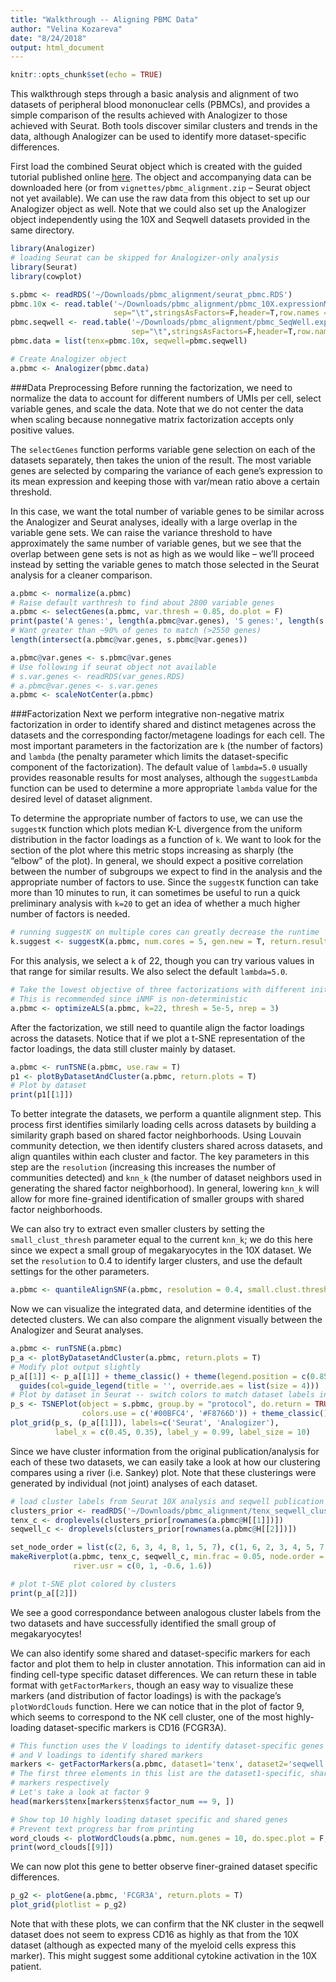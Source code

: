 ```yaml
---
title: "Walkthrough -- Aligning PBMC Data"
author: "Velina Kozareva"
date: "8/24/2018"
output: html_document
---
```


```r
knitr::opts_chunk$set(echo = TRUE)
```
This walkthrough steps through a basic analysis and alignment of two datasets of peripheral blood mononuclear cells (PBMCs), and provides a simple comparison of the results achieved with Analogizer to those achieved with Seurat. Both tools discover similar clusters and trends in the data, although Analogizer can be used to identify more dataset-specific differences. 

First load the combined Seurat object which is created with the guided tutorial published online [here](https://satijalab.org/seurat/Seurat_AlignmentTutorial.html). The object and accompanying data can be downloaded here (or from `vignettes/pbmc_alignment.zip` -- Seurat object not yet available). We can use the raw data from this object to set up our Analogizer object as well. Note that we could also set up the Analogizer object independently using the 10X and Seqwell datasets provided in the same directory.

```r
library(Analogizer)
# loading Seurat can be skipped for Analogizer-only analysis
library(Seurat)
library(cowplot)

s.pbmc <- readRDS('~/Downloads/pbmc_alignment/seurat_pbmc.RDS')
pbmc.10x <- read.table('~/Downloads/pbmc_alignment/pbmc_10X.expressionMatrix.txt',
                       sep="\t",stringsAsFactors=F,header=T,row.names = 1)
pbmc.seqwell <- read.table('~/Downloads/pbmc_alignment/pbmc_SeqWell.expressionMatrix.txt',
                           sep="\t",stringsAsFactors=F,header=T,row.names = 1)
pbmc.data = list(tenx=pbmc.10x, seqwell=pbmc.seqwell)

# Create Analogizer object
a.pbmc <- Analogizer(pbmc.data)
```

###Data Preprocessing
Before running the factorization, we need to normalize the data to account for different numbers of UMIs per cell, select variable genes, and scale the data. Note that we do not center the data when scaling because nonnegative matrix factorization accepts only positive values. 

The `selectGenes` function performs variable gene selection on each of the datasets separately, then takes the union of the result. The most variable genes are selected by comparing the variance of each gene's expression to its mean expression and keeping those with var/mean ratio above a certain threshold. 

In this case, we want the total number of variable genes to be similar across the Analogizer and Seurat analyses, ideally with a large overlap in the variable gene sets. We can raise the variance threshold to have approximately the same number of variable genes, but we see that the overlap between gene sets is not as high as we would like -- we'll proceed instead by setting the variable genes to match those selected in the Seurat analysis for a cleaner comparison. 

```r
a.pbmc <- normalize(a.pbmc)
# Raise default varthresh to find about 2800 variable genes
a.pbmc <- selectGenes(a.pbmc, var.thresh = 0.85, do.plot = F)
print(paste('A genes:', length(a.pbmc@var.genes), 'S genes:', length(s.pbmc@var.genes)))
# Want greater than ~90% of genes to match (>2550 genes)
length(intersect(a.pbmc@var.genes, s.pbmc@var.genes))

a.pbmc@var.genes <- s.pbmc@var.genes
# Use following if seurat object not available
# s.var.genes <- readRDS(var_genes.RDS)
# a.pbmc@var.genes <- s.var.genes
a.pbmc <- scaleNotCenter(a.pbmc)
```

###Factorization
Next we perform integrative non-negative matrix factorization in order to identify shared and distinct metagenes across the datasets and the corresponding factor/metagene loadings for each cell. The most important parameters in the factorization are `k` (the number of factors) and `lambda` (the penalty parameter which limits the dataset-specific component of the factorization). The default value of `lambda=5.0` usually provides reasonable results for most analyses, although the `suggestLambda` function can be used to determine a more appropriate `lambda` value for the desired level of dataset alignment. 

To determine the appropriate number of factors to use, we can use the `suggestK` function which plots median K-L divergence from the uniform distribution in the factor loadings as a function of `k`. We want to look for the section of the plot where this metric stops increasing as sharply (the "elbow" of the plot). In general, we should expect a positive correlation between the number of subgroups we expect to find in the analysis and the appropriate number of factors to use. Since the `suggestK` function can take more than 10 minutes to run, it can sometimes be useful to run a quick preliminary analysis with `k=20` to get an idea of whether a much higher number of factors is needed. 

``` r
# running suggestK on multiple cores can greatly decrease the runtime
k.suggest <- suggestK(a.pbmc, num.cores = 5, gen.new = T, return.results = T, plot.log2 = F)
```

For this analysis, we select a `k` of 22, though you can try various values in that range for similar results. We also select the default `lambda=5.0`. 
```r
# Take the lowest objective of three factorizations with different initializations
# This is recommended since iNMF is non-deterministic
a.pbmc <- optimizeALS(a.pbmc, k=22, thresh = 5e-5, nrep = 3)
```

After the factorization, we still need to quantile align the factor loadings across the datasets. Notice that if we plot a t-SNE representation of the factor loadings, the data still cluster mainly by dataset. 
```r
a.pbmc <- runTSNE(a.pbmc, use.raw = T)
p1 <- plotByDatasetAndCluster(a.pbmc, return.plots = T)
# Plot by dataset
print(p1[[1]])
```

To better integrate the datasets, we perform a quantile alignment step. This process first identifies similarly loading cells across datasets by building a similarity graph based on shared factor neighborhoods. Using Louvain community detection, we then identify clusters shared across datasets, and align quantiles within each cluster and factor. The key parameters in this step are the `resolution` (increasing this increases the number of communities detected) and `knn_k` (the number of dataset neighbors used in generating the shared factor neighborhood). In general, lowering `knn_k` will allow for more fine-grained identification of smaller groups with shared factor neighborhoods. 

We can also try to extract even smaller clusters by setting the `small_clust_thresh` parameter equal to the current `knn_k`; we do this here since we expect a small group of megakaryocytes in the 10X dataset. We set the `resolution` to 0.4 to identify larger clusters, and use the default settings for the other parameters. 

```r
a.pbmc <- quantileAlignSNF(a.pbmc, resolution = 0.4, small.clust.thresh = 20)

```

Now we can visualize the integrated data, and determine identities of the detected clusters. We can also compare the alignment visually between the Analogizer and Seurat analyses.  
```r
a.pbmc <- runTSNE(a.pbmc)
p_a <- plotByDatasetAndCluster(a.pbmc, return.plots = T) 
# Modify plot output slightly
p_a[[1]] <- p_a[[1]] + theme_classic() + theme(legend.position = c(0.85, 0.15)) + 
  guides(col=guide_legend(title = '', override.aes = list(size = 4)))
# Plot by dataset in Seurat -- switch colors to match dataset labels in Analogizer
p_s <- TSNEPlot(object = s.pbmc, group.by = "protocol", do.return = TRUE, pt.size = 0.3, 
                colors.use = c('#00BFC4', '#F8766D')) + theme_classic() + theme(legend.position = 'none')
plot_grid(p_s, (p_a[[1]]), labels=c('Seurat', 'Analogizer'), 
          label_x = c(0.45, 0.35), label_y = 0.99, label_size = 10)

```

Since we have cluster information from the original publication/analysis for each of these two datasets, we 
can easily take a look at how our clustering compares using a river (i.e. Sankey) plot. Note that these clusterings were generated by individual (not joint) analyses of each dataset. 

```r
# load cluster labels from Seurat 10X analysis and seqwell publication
clusters_prior <- readRDS('~/Downloads/pbmc_alignment/tenx_seqwell_clusters.RDS')
tenx_c <- droplevels(clusters_prior[rownames(a.pbmc@H[[1]])])
seqwell_c <- droplevels(clusters_prior[rownames(a.pbmc@H[[2]])])

set_node_order = list(c(2, 6, 3, 4, 8, 1, 5, 7), c(1, 6, 2, 3, 4, 5, 7, 8, 9), c(5, 2, 3, 6, 1, 4))
makeRiverplot(a.pbmc, tenx_c, seqwell_c, min.frac = 0.05, node.order = set_node_order,
              river.usr = c(0, 1, -0.6, 1.6))

# plot t-SNE plot colored by clusters 
print(p_a[[2]]) 

```

We see a good correspondance between analogous cluster labels from the two datasets and have successfully identified the small group of megakaryocytes!

We can also identify some shared and dataset-specific markers for each factor and plot them to help in cluster annotation. This information can aid in finding cell-type specific dataset differences. We can return these in table format with `getFactorMarkers`, though an easy way to visualize these markers (and distribution of factor loadings) is with the package's `plotWordClouds` function. Here we can notice that in the plot of factor 9, which seems to correspond to the NK cell cluster, one of the most highly-loading dataset-specific markers is CD16 (FCGR3A). 
```r
# This function uses the V loadings to identify dataset-specific genes and a combination of the W 
# and V loadings to identify shared markers
markers <- getFactorMarkers(a.pbmc, dataset1='tenx', dataset2='seqwell', num.genes = 10)
# The first three elements in this list are the dataset1-specific, shared, and dataset2-specific 
# markers respectively
# Let's take a look at factor 9
head(markers$tenx[markers$tenx$factor_num == 9, ])
```

```r
# Show top 10 highly loading dataset specific and shared genes
# Prevent text progress bar from printing
word_clouds <- plotWordClouds(a.pbmc, num.genes = 10, do.spec.plot = F, return.plots = T)
print(word_clouds[[9]])
```

We can now plot this gene to better observe finer-grained dataset specific differences. 
```r
p_g2 <- plotGene(a.pbmc, 'FCGR3A', return.plots = T)
plot_grid(plotlist = p_g2)
```

Note that with these plots, we can confirm that the NK cluster in the seqwell dataset does not seem to express CD16 as highly as that from the 10X dataset (although as expected many of the myeloid cells express this marker). This might suggest some additional cytokine activation in the 10X patient. 
